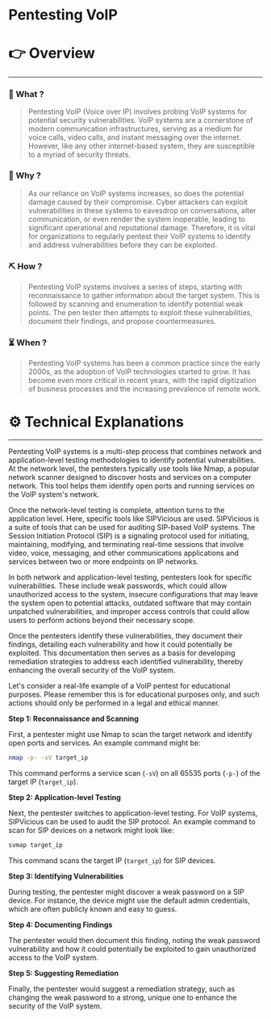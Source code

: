 # Pentesting VoIP


# 👉 Overview

---

### 👀 What ?

> Pentesting VoIP (Voice over IP) involves probing VoIP systems for potential security vulnerabilities. VoIP systems are a cornerstone of modern communication infrastructures, serving as a medium for voice calls, video calls, and instant messaging over the internet. However, like any other internet-based system, they are susceptible to a myriad of security threats.
> 

### 🧐 Why ?

> As our reliance on VoIP systems increases, so does the potential damage caused by their compromise. Cyber attackers can exploit vulnerabilities in these systems to eavesdrop on conversations, alter communication, or even render the system inoperable, leading to significant operational and reputational damage. Therefore, it is vital for organizations to regularly pentest their VoIP systems to identify and address vulnerabilities before they can be exploited.
> 

### ⛏️ How ?

> Pentesting VoIP systems involves a series of steps, starting with reconnaissance to gather information about the target system. This is followed by scanning and enumeration to identify potential weak points. The pen tester then attempts to exploit these vulnerabilities, document their findings, and propose countermeasures.
> 

### ⏳ When ?

> Pentesting VoIP systems has been a common practice since the early 2000s, as the adoption of VoIP technologies started to grow. It has become even more critical in recent years, with the rapid digitization of business processes and the increasing prevalence of remote work.
> 

# ⚙️ Technical Explanations

---

Pentesting VoIP systems is a multi-step process that combines network and application-level testing methodologies to identify potential vulnerabilities. At the network level, the pentesters typically use tools like Nmap, a popular network scanner designed to discover hosts and services on a computer network. This tool helps them identify open ports and running services on the VoIP system's network.

Once the network-level testing is complete, attention turns to the application level. Here, specific tools like SIPVicious are used. SIPVicious is a suite of tools that can be used for auditing SIP-based VoIP systems. The Session Initiation Protocol (SIP) is a signaling protocol used for initiating, maintaining, modifying, and terminating real-time sessions that involve video, voice, messaging, and other communications applications and services between two or more endpoints on IP networks.

In both network and application-level testing, pentesters look for specific vulnerabilities. These include weak passwords, which could allow unauthorized access to the system, insecure configurations that may leave the system open to potential attacks, outdated software that may contain unpatched vulnerabilities, and improper access controls that could allow users to perform actions beyond their necessary scope.

Once the pentesters identify these vulnerabilities, they document their findings, detailing each vulnerability and how it could potentially be exploited. This documentation then serves as a basis for developing remediation strategies to address each identified vulnerability, thereby enhancing the overall security of the VoIP system.

Let's consider a real-life example of a VoIP pentest for educational purposes. Please remember this is for educational purposes only, and such actions should only be performed in a legal and ethical manner.

**Step 1: Reconnaissance and Scanning**

First, a pentester might use Nmap to scan the target network and identify open ports and services. An example command might be:

```bash
nmap -p- -sV target_ip

```

This command performs a service scan (`-sV`) on all 65535 ports (`-p-`) of the target IP (`target_ip`).

**Step 2: Application-level Testing**

Next, the pentester switches to application-level testing. For VoIP systems, SIPVicious can be used to audit the SIP protocol. An example command to scan for SIP devices on a network might look like:

```bash
svmap target_ip

```

This command scans the target IP (`target_ip`) for SIP devices.

**Step 3: Identifying Vulnerabilities**

During testing, the pentester might discover a weak password on a SIP device. For instance, the device might use the default admin credentials, which are often publicly known and easy to guess.

**Step 4: Documenting Findings**

The pentester would then document this finding, noting the weak password vulnerability and how it could potentially be exploited to gain unauthorized access to the VoIP system.

**Step 5: Suggesting Remediation**

Finally, the pentester would suggest a remediation strategy, such as changing the weak password to a strong, unique one to enhance the security of the VoIP system.
